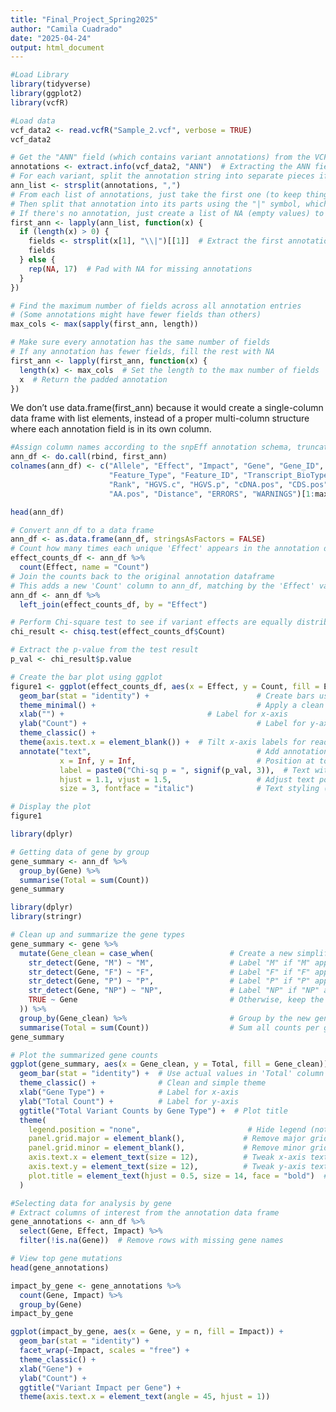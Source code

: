 ```yaml
---
title: "Final_Project_Spring2025"
author: "Camila Cuadrado"
date: "2025-04-24"
output: html_document
---
```


```r
#Load Library
library(tidyverse)
library(ggplot2)
library(vcfR)
```


```r
#Load data
vcf_data2 <- read.vcfR("Sample_2.vcf", verbose = TRUE)
vcf_data2
```


```r
# Get the "ANN" field (which contains variant annotations) from the VCF data
annotations <- extract.info(vcf_data2, "ANN")  # Extracting the ANN field from INFO
# For each variant, split the annotation string into separate pieces if there are multiple (they're separated by commas)
ann_list <- strsplit(annotations, ",")
# From each list of annotations, just take the first one (to keep things simple)
# Then split that annotation into its parts using the "|" symbol, which separates the details
# If there's no annotation, just create a list of NA (empty values) to fill the space
first_ann <- lapply(ann_list, function(x) {
  if (length(x) > 0) {
    fields <- strsplit(x[1], "\\|")[[1]]  # Extract the first annotation for simplicity
    fields
  } else {
    rep(NA, 17)  # Pad with NA for missing annotations
  }
})
```


```r
# Find the maximum number of fields across all annotation entries
# (Some annotations might have fewer fields than others)
max_cols <- max(sapply(first_ann, length))

# Make sure every annotation has the same number of fields
# If any annotation has fewer fields, fill the rest with NA
first_ann <- lapply(first_ann, function(x) {
  length(x) <- max_cols  # Set the length to the max number of fields
  x  # Return the padded annotation
})
```

We don’t use data.frame(first_ann) because it would create a single-column data frame with list elements, instead of a proper multi-column structure where each annotation field is in its own column.

```r
#Assign column names according to the snpEff annotation schema, truncating if necessary.
ann_df <- do.call(rbind, first_ann)
colnames(ann_df) <- c("Allele", "Effect", "Impact", "Gene", "Gene_ID", 
                      "Feature_Type", "Feature_ID", "Transcript_BioType", 
                      "Rank", "HGVS.c", "HGVS.p", "cDNA.pos", "CDS.pos", 
                      "AA.pos", "Distance", "ERRORS", "WARNINGS")[1:max_cols]
```


```r
head(ann_df)
```

```r
# Convert ann_df to a data frame
ann_df <- as.data.frame(ann_df, stringsAsFactors = FALSE)
# Count how many times each unique 'Effect' appears in the annotation dataframe
effect_counts_df <- ann_df %>%
  count(Effect, name = "Count")
# Join the counts back to the original annotation dataframe
# This adds a new 'Count' column to ann_df, matching by the 'Effect' value
ann_df <- ann_df %>%
  left_join(effect_counts_df, by = "Effect")
```

```r
# Perform Chi-square test to see if variant effects are equally distributed
chi_result <- chisq.test(effect_counts_df$Count)

# Extract the p-value from the test result
p_val <- chi_result$p.value

# Create the bar plot using ggplot
figure1 <- ggplot(effect_counts_df, aes(x = Effect, y = Count, fill = Effect)) +
  geom_bar(stat = "identity") +                        # Create bars using actual count values
  theme_minimal() +                                    # Apply a clean minimal theme
  xlab("") +                                # Label for x-axis
  ylab("Count") +                                      # Label for y-axis
  theme_classic() +
  theme(axis.text.x = element_blank()) +  # Tilt x-axis labels for readability
  annotate("text",                                     # Add annotation text
           x = Inf, y = Inf,                           # Position at top-right of plot
           label = paste0("Chi-sq p = ", signif(p_val, 3)),  # Text with formatted p-value
           hjust = 1.1, vjust = 1.5,                   # Adjust text position
           size = 3, fontface = "italic")              # Text styling (size and italics)

# Display the plot
figure1
```

```r
library(dplyr)

# Getting data of gene by group
gene_summary <- ann_df %>%
  group_by(Gene) %>%
  summarise(Total = sum(Count))
gene_summary
```

```r
library(dplyr)
library(stringr)

# Clean up and summarize the gene types
gene_summary <- gene %>%
  mutate(Gene_clean = case_when(                 # Create a new simplified gene label column
    str_detect(Gene, "M") ~ "M",                 # Label "M" if "M" appears in the original string
    str_detect(Gene, "F") ~ "F",                 # Label "F" if "F" appears
    str_detect(Gene, "P") ~ "P",                 # Label "P" if "P" appears
    str_detect(Gene, "NP") ~ "NP",               # Label "NP" if "NP" appears
    TRUE ~ Gene                                  # Otherwise, keep the original label
  )) %>%
  group_by(Gene_clean) %>%                       # Group by the new gene label
  summarise(Total = sum(Count))                  # Sum all counts per gene group
gene_summary
```

```r
# Plot the summarized gene counts
ggplot(gene_summary, aes(x = Gene_clean, y = Total, fill = Gene_clean)) +
  geom_bar(stat = "identity") +  # Use actual values in 'Total' column
  theme_classic() +              # Clean and simple theme
  xlab("Gene Type") +            # Label for x-axis
  ylab("Total Count") +          # Label for y-axis
  ggtitle("Total Variant Counts by Gene Type") +  # Plot title
  theme(
    legend.position = "none",                        # Hide legend (not needed)
    panel.grid.major = element_blank(),             # Remove major grid lines
    panel.grid.minor = element_blank(),             # Remove minor grid lines
    axis.text.x = element_text(size = 12),          # Tweak x-axis text size
    axis.text.y = element_text(size = 12),          # Tweak y-axis text size
    plot.title = element_text(hjust = 0.5, size = 14, face = "bold")  # Centered title
  )
```

```r
#Selecting data for analysis by gene
# Extract columns of interest from the annotation data frame
gene_annotations <- ann_df %>% 
  select(Gene, Effect, Impact) %>% 
  filter(!is.na(Gene))  # Remove rows with missing gene names

# View top gene mutations
head(gene_annotations)

```
```r
impact_by_gene <- gene_annotations %>%
  count(Gene, Impact) %>%
  group_by(Gene)
impact_by_gene

ggplot(impact_by_gene, aes(x = Gene, y = n, fill = Impact)) +
  geom_bar(stat = "identity") +
  facet_wrap(~Impact, scales = "free") +
  theme_classic() +
  xlab("Gene") +
  ylab("Count") +
  ggtitle("Variant Impact per Gene") +
  theme(axis.text.x = element_text(angle = 45, hjust = 1))
```

